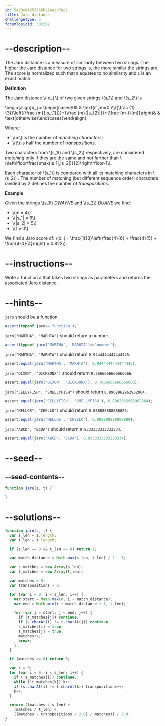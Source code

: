 ```yaml
---
id: 5a23c84252665b21eecc7ec2
title: Jaro distance
challengeType: 5
forumTopicId: 302292
---
```


# --description--

The Jaro distance is a measure of similarity between two strings. The higher the Jaro distance for two strings is, the more similar the strings are. The score is normalized such that `0` equates to no similarity and `1` is an exact match.

**Definition**

The Jaro distance \\( d_j \\) of two given strings \\(s_1\\) and \\(s_2\\) is

\\begin{align}d_j = \\begin{cases}0& & \\text{if }m=0 \\\\\\\\{\\frac {1}{3}}\\left({\\frac {m}{|s\_{1}|}}+{\\frac {m}{|s\_{2}|}}+{\\frac {m-t}{m}}\\right)& & \\text{otherwise}\\end{cases}\\end{align}

Where:

<ul>
  <li>\(m\) is the number of <i>matching characters</i>;</li>
  <li> \(t\) is half the number of <i>transpositions</i>.</li>
</ul>

Two characters from \\(s_1\\) and \\(s_2\\) respectively, are considered *matching* only if they are the same and not farther than \\(\\left\\lfloor\\frac{\\max(|s_1|,|s_2|)}{2}\\right\\rfloor-1\\).

Each character of \\(s_1\\) is compared with all its matching characters in \\(s_2\\) . The number of matching (but different sequence order) characters divided by 2 defines the number of *transpositions*.

**Example**

Given the strings \\(s_1\\) *DWAYNE* and \\(s_2\\) *DUANE* we find:

<ul>
  <li>\(m = 4\)</li>
  <li>\(|s_1| = 6\)</li>
  <li>\(|s_2| = 5\)</li>
  <li>\(t = 0\)</li>
</ul>

We find a Jaro score of: \\(d_j = \\frac{1}{3}\\left(\\frac{4}{6} + \\frac{4}{5} + \\frac{4-0}{4}\\right) = 0.822\\).

# --instructions--

Write a function a that takes two strings as parameters and returns the associated Jaro distance.

# --hints--

`jaro` should be a function.

```js
assert(typeof jaro=='function');
```

`jaro("MARTHA", "MARHTA")` should return a number.

```js
assert(typeof jaro('MARTHA', 'MARHTA')=='number');
```

`jaro("MARTHA", "MARHTA")` should return `0.9444444444444445`.

```js
assert.equal(jaro('MARTHA', 'MARHTA'), 0.9444444444444445);
```

`jaro("DIXON", "DICKSONX")` should return `0.7666666666666666`.

```js
assert.equal(jaro('DIXON', 'DICKSONX'), 0.7666666666666666);
```

`jaro("JELLYFISH", "SMELLYFISH")` should return `0.8962962962962964`.

```js
assert.equal(jaro('JELLYFISH', 'SMELLYFISH'), 0.8962962962962964);
```

`jaro("HELLOS", "CHELLO")` should return `0.888888888888889`.

```js
assert.equal(jaro('HELLOS', 'CHELLO'), 0.888888888888889);
```

`jaro("ABCD", "BCDA")` should return `0.8333333333333334`.

```js
assert.equal(jaro('ABCD', 'BCDA'), 0.8333333333333334);
```

# --seed--

## --seed-contents--

```js
function jaro(s, t) {

}
```

# --solutions--

```js
function jaro(s, t) {
  var s_len = s.length;
  var t_len = t.length;

  if (s_len == 0 && t_len == 0) return 1;

  var match_distance = Math.max(s_len, t_len) / 2 - 1;

  var s_matches = new Array(s_len);
  var t_matches = new Array(t_len);

  var matches = 0;
  var transpositions = 0;

  for (var i = 0; i < s_len; i++) {
    var start = Math.max(0, i - match_distance);
    var end = Math.min(i + match_distance + 1, t_len);

    for (var j = start; j < end; j++) {
      if (t_matches[j]) continue;
      if (s.charAt(i) != t.charAt(j)) continue;
      s_matches[i] = true;
      t_matches[j] = true;
      matches++;
      break;
    }
  }

  if (matches == 0) return 0;

  var k = 0;
  for (var i = 0; i < s_len; i++) {
    if (!s_matches[i]) continue;
    while (!t_matches[k]) k++;
    if (s.charAt(i) != t.charAt(k)) transpositions++;
    k++;
  }

  return ((matches / s_len) +
    (matches / t_len) +
    ((matches - transpositions / 2.0) / matches)) / 3.0;
}
```
